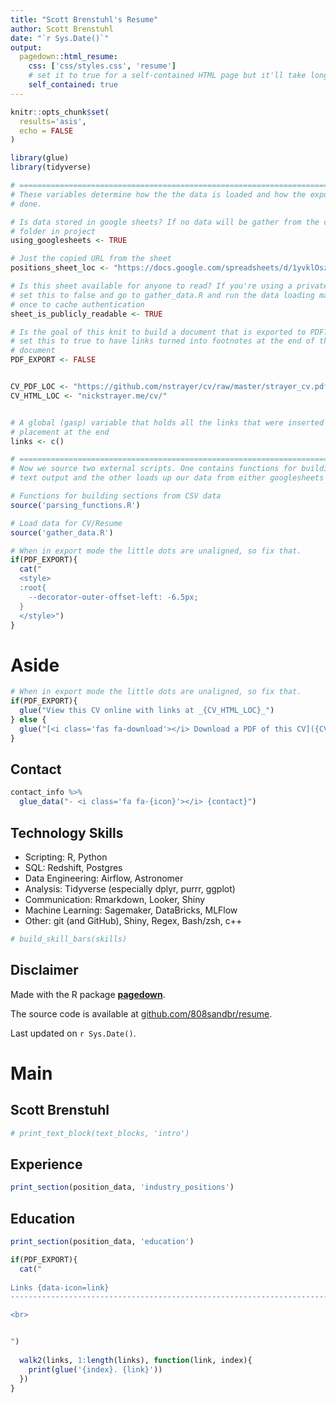 ```yaml
---
title: "Scott Brenstuhl's Resume"
author: Scott Brenstuhl
date: "`r Sys.Date()`"
output:
  pagedown::html_resume:
    css: ['css/styles.css', 'resume']
    # set it to true for a self-contained HTML page but it'll take longer to render
    self_contained: true
---
```


```r
knitr::opts_chunk$set(
  results='asis', 
  echo = FALSE
)

library(glue)
library(tidyverse)

# ======================================================================
# These variables determine how the the data is loaded and how the exports are
# done.

# Is data stored in google sheets? If no data will be gather from the csvs/
# folder in project
using_googlesheets <- TRUE

# Just the copied URL from the sheet
positions_sheet_loc <- "https://docs.google.com/spreadsheets/d/1yvklOszz8MbsHS71gl_wW0IJmskR3AKU08dVBjnLakc"

# Is this sheet available for anyone to read? If you're using a private sheet
# set this to false and go to gather_data.R and run the data loading manually
# once to cache authentication
sheet_is_publicly_readable <- TRUE

# Is the goal of this knit to build a document that is exported to PDF? If so
# set this to true to have links turned into footnotes at the end of the
# document
PDF_EXPORT <- FALSE


CV_PDF_LOC <- "https://github.com/nstrayer/cv/raw/master/strayer_cv.pdf"
CV_HTML_LOC <- "nickstrayer.me/cv/"


# A global (gasp) variable that holds all the links that were inserted for
# placement at the end
links <- c()

# ======================================================================
# Now we source two external scripts. One contains functions for building the
# text output and the other loads up our data from either googlesheets or csvs

# Functions for building sections from CSV data
source('parsing_functions.R') 

# Load data for CV/Resume
source('gather_data.R')
```



```r
# When in export mode the little dots are unaligned, so fix that. 
if(PDF_EXPORT){
  cat("
  <style>
  :root{
    --decorator-outer-offset-left: -6.5px;
  }
  </style>")
}
```


Aside
================================================================================


<!-- ![logo](logo.png){width=100%} -->

```r
# When in export mode the little dots are unaligned, so fix that. 
if(PDF_EXPORT){
  glue("View this CV online with links at _{CV_HTML_LOC}_")
} else {
  glue("[<i class='fas fa-download'></i> Download a PDF of this CV]({CV_PDF_LOC})")
}
```

Contact {#contact}
--------------------------------------------------------------------------------

```r
contact_info %>% 
  glue_data("- <i class='fa fa-{icon}'></i> {contact}")
```


Technology Skills {#skills}
--------------------------------------------------------------------------------

- <i class="fas fa-pen-nib"></i> Scripting: R, Python
- <i class="fa fa-database"></i> SQL: Redshift, Postgres
- <i class="fas fa-wrench"></i> Data Engineering: Airflow, Astronomer
- <i class="fas fa-chart-bar"></i> Analysis: Tidyverse (especially dplyr, purrr, ggplot)
- <i class="far fa-comments"></i> Communication: Rmarkdown, Looker, Shiny 
- <i class="fas fa-cogs"></i> Machine Learning: Sagemaker, DataBricks, MLFlow
- <i class="fas fa-terminal"></i> Other: git (and GitHub), Shiny, Regex, Bash/zsh, c++


```r
# build_skill_bars(skills)
```

Disclaimer {#disclaimer}
--------------------------------------------------------------------------------

Made with the R package [**pagedown**](https://github.com/rstudio/pagedown). 

The source code is available at [github.com/808sandbr/resume](https://github.com/808sandbr/resume).

Last updated on `r Sys.Date()`.


Main
================================================================================

Scott Brenstuhl {#title}
--------------------------------------------------------------------------------

```r
# print_text_block(text_blocks, 'intro')
```


Experience {data-icon=laptop}
--------------------------------------------------------------------------------

```r
print_section(position_data, 'industry_positions')
```



Education {data-icon=graduation-cap data-concise=true}
--------------------------------------------------------------------------------

```r
print_section(position_data, 'education')
```



```r
if(PDF_EXPORT){
  cat("
  
Links {data-icon=link}
--------------------------------------------------------------------------------

<br>


")
  
  walk2(links, 1:length(links), function(link, index){
    print(glue('{index}. {link}'))
  })
}
```


